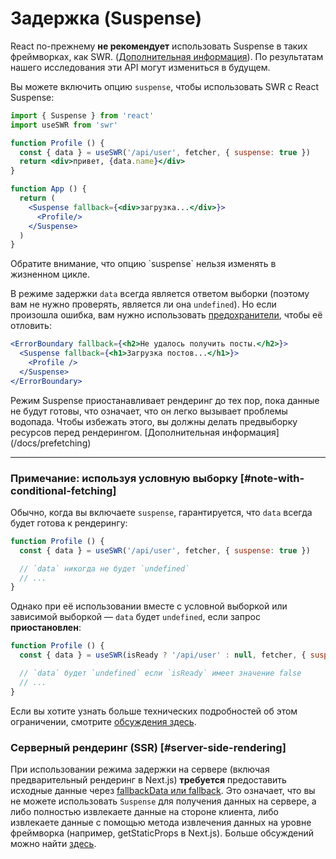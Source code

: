 
# Задержка (Suspense)

<Callout emoji="🚨" type="error">
  React по-прежнему <strong>не рекомендует</strong> использовать Suspense в таких фреймворках, как SWR. (<a href="https://ru.reactjs.org/blog/2022/03/29/react-v18.html#suspense-in-data-frameworks" target="_blank" rel="noopener">Дополнительная информация</a>). По результатам нашего исследования эти API могут измениться в будущем.
</Callout>

Вы можете включить опцию `suspense`, чтобы использовать SWR с React Suspense:

```jsx
import { Suspense } from 'react'
import useSWR from 'swr'

function Profile () {
  const { data } = useSWR('/api/user', fetcher, { suspense: true })
  return <div>привет, {data.name}</div>
}

function App () {
  return (
    <Suspense fallback={<div>загрузка...</div>}>
      <Profile/>
    </Suspense>
  )
}
```

<Callout>
  Обратите внимание, что опцию `suspense` нельзя изменять в жизненном цикле.
</Callout>

В режиме задержки `data` всегда является ответом выборки (поэтому вам не нужно проверять, является ли она `undefined`).
Но если произошла ошибка, вам нужно использовать [предохранители](https://ru.reactjs.org/docs/concurrent-mode-suspense.html#handling-errors), чтобы её отловить:

```jsx
<ErrorBoundary fallback={<h2>Не удалось получить посты.</h2>}>
  <Suspense fallback={<h1>Загрузка постов...</h1>}>
    <Profile />
  </Suspense>
</ErrorBoundary>
```

<Callout>
Режим Suspense приостанавливает рендеринг до тех пор, пока данные не будут готовы, что означает, что он легко вызывает проблемы водопада. Чтобы избежать этого, вы должны делать предвыборку ресурсов перед рендерингом. [Дополнительная информация](/docs/prefetching)
</Callout>

---

### Примечание: используя условную выборку [#note-with-conditional-fetching]

Обычно, когда вы включаете `suspense`, гарантируется, что `data` всегда будет готова к рендерингу:

```jsx
function Profile () {
  const { data } = useSWR('/api/user', fetcher, { suspense: true })

  // `data` никогда не будет `undefined`
  // ...
}
```

Однако при её использовании вместе с условной выборкой или зависимой выборкой — `data` будет `undefined`, если запрос **приостановлен**:

```jsx
function Profile () {
  const { data } = useSWR(isReady ? '/api/user' : null, fetcher, { suspense: true })

  // `data` будет `undefined` если `isReady` имеет значение false
  // ...
}
```

Если вы хотите узнать больше технических подробностей об этом ограничении, смотрите [обсуждения здесь](https://github.com/vercel/swr/pull/357#issuecomment-627089889).

### Серверный рендеринг (SSR) [#server-side-rendering]

При использовании режима задержки на сервере (включая предварительный рендеринг в Next.js) **требуется** предоставить исходные данные через [fallbackData или fallback](/docs/with-nextjs#предварительный-рендеринг-с-исходными-данными). Это означает, что вы не можете использовать `Suspense` для получения данных на сервере, а либо полностью извлекаете данные на стороне клиента, либо извлекаете данные с помощью метода извлечения данных на уровне фреймворка (например, getStaticProps в Next.js). Больше обсуждений можно найти [здесь](https://github.com/vercel/swr/issues/1906).
